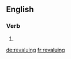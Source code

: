 ==English==

===Verb===
{{head|en}}

# {{present participle of|revalue|lang=en}}

[[de:revaluing]]
[[fr:revaluing]]